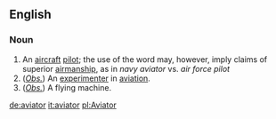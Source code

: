 ==English==
===Noun===
# An [[aircraft]] [[pilot]]; the use of the word may, however, imply claims of superior [[airmanship]], as in ''navy aviator'' vs. ''air force pilot''
# (''[[obsolete|Obs.]]'') An [[experimenter]] in [[aviation]].
# (''[[obsolete|Obs.]]'') A flying machine.

[[de:aviator]]
[[it:aviator]]
[[pl:Aviator]]